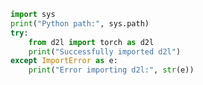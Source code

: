 ```python
import sys
print("Python path:", sys.path)
try:
    from d2l import torch as d2l
    print("Successfully imported d2l")
except ImportError as e:
    print("Error importing d2l:", str(e))
``` 